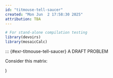 ```yaml
---
id: "titmouse-tell-saucer"
created: "Mon Jun  2 17:58:30 2025"
attribution: TBA
---
```


```r
# For stand-alone compilation testing
library(devoirs)
library(mosaicCalc)
```

::: {#exr-titmouse-tell-saucer}
A DRAFT PROBLEM

Consider this matrix:

::: {style="display: none;"}
```r
#| autorun: true
M <- eigenvalues_to_matrix(0.6, 0.4) |> round(2)
```


```r
M
foo <- eigen(M)
E <- matrix(rep(0,4), nrow=2)
diag(E) <- foo$ values
solve(foo$vectors) %*% E %*% foo$vectors
```

```r
A <- eigenvalues_to_matrix(0.8, 0.1)
matrix_to_ODE <- function(A) {
  makeODE(dx ~ a*x + b*y, dy ~ c*x + d*y,
          a = A[1, 1], b = A[1, 2], 
          c = A[2, 1], d = A[2, 2])
}
```


:::
 <!-- end of exr-titmouse-tell-saucer -->)
